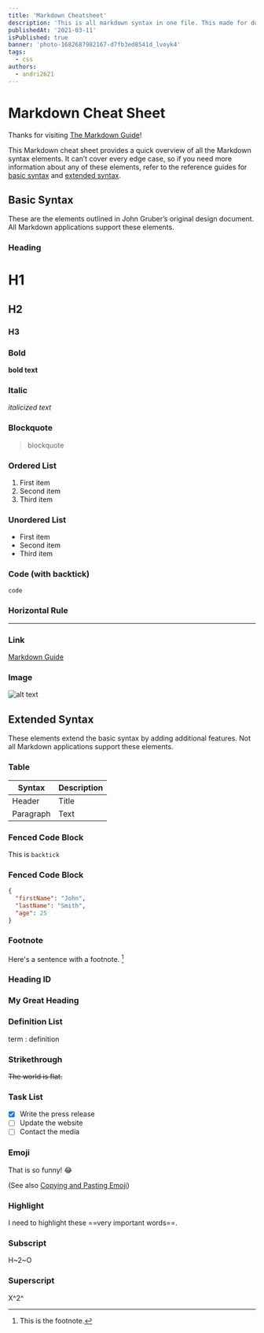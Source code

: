 ```yaml
---
title: 'Markdown Cheatsheet'
description: 'This is all markdown syntax in one file. This made for documentation purposes.'
publishedAt: '2021-03-11'
isPublished: true
banner: 'photo-1682687982167-d7fb3ed8541d_lvoyk4'
tags:
  - css
authors:
  - andri2621
---
```


# Markdown Cheat Sheet

Thanks for visiting [The Markdown Guide](https://www.markdownguide.org)!

This Markdown cheat sheet provides a quick overview of all the Markdown syntax elements. It can’t cover every edge case, so if you need more information about any of these elements, refer to the reference guides for [basic syntax](https://www.markdownguide.org/basic-syntax/) and [extended syntax](https://www.markdownguide.org/extended-syntax/).

## Basic Syntax

These are the elements outlined in John Gruber’s original design document. All Markdown applications support these elements.

### Heading

# H1

## H2

### H3

### Bold

**bold text**

### Italic

_italicized text_

### Blockquote

> blockquote

### Ordered List

1. First item
2. Second item
3. Third item

### Unordered List

- First item
- Second item
- Third item

### Code (with backtick)

`code`

### Horizontal Rule

---

### Link

[Markdown Guide](https://www.markdownguide.org)

### Image

![alt text](https://www.markdownguide.org/assets/images/tux.png)

## Extended Syntax

These elements extend the basic syntax by adding additional features. Not all Markdown applications support these elements.

### Table

| Syntax    | Description |
| --------- | ----------- |
| Header    | Title       |
| Paragraph | Text        |

### Fenced Code Block

This is `backtick`

### Fenced Code Block

```json
{
  "firstName": "John",
  "lastName": "Smith",
  "age": 25
}
```

### Footnote

Here's a sentence with a footnote. [^1]

[^1]: This is the footnote.

### Heading ID

### My Great Heading

### Definition List

term
: definition

### Strikethrough

~~The world is flat.~~

### Task List

- [x] Write the press release
- [ ] Update the website
- [ ] Contact the media

### Emoji

That is so funny! :joy:

(See also [Copying and Pasting Emoji](https://www.markdownguide.org/extended-syntax/#copying-and-pasting-emoji))

### Highlight

I need to highlight these ==very important words==.

### Subscript

H~2~O

### Superscript

X^2^
